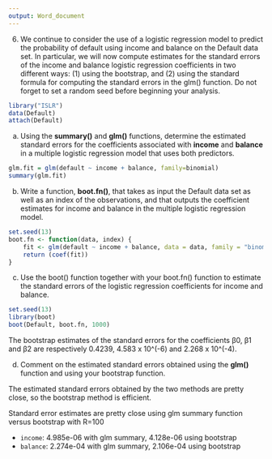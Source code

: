```yaml
---
output: Word_document
---
```



6. We continue to consider the use of a logistic regression model to
predict the probability of default using income and balance on the
Default data set. In particular, we will now compute estimates for
the standard errors of the income and balance logistic regression coefficients
in two different ways: (1) using the bootstrap, and (2) using
the standard formula for computing the standard errors in the glm()
function. Do not forget to set a random seed before beginning your
analysis.



```r
library("ISLR")
data(Default)
attach(Default)
```


a) Using the **summary()** and **glm()** functions, determine the estimated
standard errors for the coefficients associated with **income**
and **balance** in a multiple logistic regression model that uses
both predictors.


```r

glm.fit = glm(default ~ income + balance, family=binomial)
summary(glm.fit)

```
b) Write a function, **boot.fn()**, that takes as input the Default data
set as well as an index of the observations, and that outputs
the coefficient estimates for income and balance in the multiple
logistic regression model.


```r
set.seed(13)
boot.fn <- function(data, index) {
    fit <- glm(default ~ income + balance, data = data, family = "binomial", subset = index)
    return (coef(fit))
}
```

(c) Use the boot() function together with your boot.fn() function to
estimate the standard errors of the logistic regression coefficients
for income and balance.

```r
set.seed(13)
library(boot)
boot(Default, boot.fn, 1000)
```

The bootstrap estimates of the standard errors for the coefficients β0, β1 and β2 are respectively 0.4239, 4.583 x 10^(-6) and 2.268 x 10^(-4).

(d) Comment on the estimated standard errors obtained using the
**glm()** function and using your bootstrap function.

The estimated standard errors obtained by the two methods are pretty close, so the bootstrap method is efficient.

Standard error estimates are pretty close using glm summary function versus bootstrap with R=100

* `income`: 4.985e-06 with glm summary, 4.128e-06 using bootstrap
* `balance`: 2.274e-04 with glm summary, 2.106e-04 using bootstrap